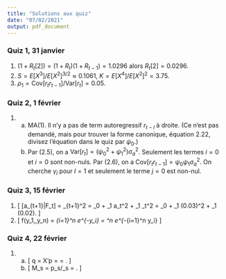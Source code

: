 ```yaml
---
title: "Solutions aux quiz"
date: "07/02/2021"
output: pdf_document
---
```


### Quiz 1, 31 janvier

1. $(1+R_t[2]) = (1+R_t)(1+R_{t-1}) = 1.0296$ alors $R_t[2] = 0.0296$.
2. $S = E[X^3]/E[X^2]^{3/2} \approx 0.1061$, $K = E[X^4]/E[X^2]^2 = 3.75$.
3. $\rho_1 = \mathrm{Cov}[r_tr_{t-1}]/\mathrm{Var}[r_t] = 0.05$.

### Quiz 2, 1 février

1.
    a. MA(1). Il n'y a pas de term autoregressif $r_{t-l}$ à droite. (Ce n'est pas demandé, mais pour trouver la forme canonique, équation 2.22, divisez l'équation dans le quiz par $\psi_0$.)
    b. Par (2.5), on a $\mathrm{Var}[r_t] = (\psi_0^2 + \psi_1^2) \sigma_a^2$. Seulement les termes $i=0$ et $i=0$ sont non-nuls.
Par (2.6), on a $\mathrm{Cov}[r_tr_{t-1}] = \psi_0\psi_1 \sigma_a^2$.
On cherche $\gamma_l$ pour $l=1$ et seulement le terme $j=0$ est non-nul.

### Quiz 3, 15 février

1. 
\[
  \mathrm{Var}[a_{t+1}|F_t] = \sigma_{t+1}^2 = \alpha_0 + \alpha_1 a_t^2 + \beta_1 \sigma_t^2 = \alpha_0 + \alpha_1 (0.03)^2 + \beta_1 (0.02).
\]
1.
\[
  f(y_1,\ldots,y_n)
  = \prod_{i=1}^n \lambda e^{-\lambda y_i} = \lambda^n e^{-\lambda \sum_{i=1}^n y_i}
\]

### Quiz 4, 22 février

1.
    a.
    \[
      q = X'p = \begin{bmatrix} 50 & 50 \\ 70 & 25 \end{bmatrix}
      \begin{bmatrix} 0.5 \\ 0.4 \end{bmatrix}
      = \begin{bmatrix} 45 \\ 45 \end{bmatrix}.
    \]
    a. 
    \[
      M_s = p_s/\pi_s = \begin{cases}
        0.5/0.7 & s=1 \\ 0.4/0.3 & s=2
      \end{cases}.
    \]